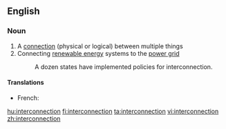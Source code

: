 ==English==
{{wikipedia}}
===Noun===
{{en-noun}}

# A [[connection]] (physical or logical) between multiple things
# Connecting [[renewable energy]] systems to the [[power grid]] 
#: A dozen states have implemented policies for interconnection.
====Translations====
{{trans-top|a connection between multiple things}}
* French: {{t+|fr|interconnexion|f}}
{{trans-mid}}
{{trans-bottom}}

[[hu:interconnection]]
[[fi:interconnection]]
[[ta:interconnection]]
[[vi:interconnection]]
[[zh:interconnection]]